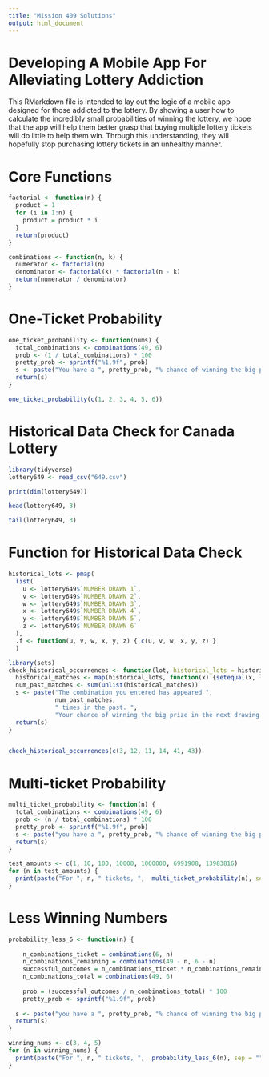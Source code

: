 ```yaml
---
title: "Mission 409 Solutions"
output: html_document
---
```


# Developing A Mobile App For Alleviating Lottery Addiction

This RMarkdown file is intended to lay out the logic of a mobile app designed for those addicted to the lottery. By showing a user how to calculate the incredibly small probabilities of winning the lottery, we hope that the app will help them better grasp that buying multiple lottery tickets will do little to help them win. Through this understanding, they will hopefully stop purchasing lottery tickets in an unhealthy manner.

# Core Functions

```r
factorial <- function(n) {
  product = 1
  for (i in 1:n) {
    product = product * i
  }
  return(product)
}

combinations <- function(n, k) {
  numerator <- factorial(n)
  denominator <- factorial(k) * factorial(n - k)
  return(numerator / denominator)
}
```

# One-Ticket Probability

```r
one_ticket_probability <- function(nums) {
  total_combinations <- combinations(49, 6)
  prob <- (1 / total_combinations) * 100
  pretty_prob <- sprintf("%1.9f", prob)
  s <- paste("You have a ", pretty_prob, "% chance of winning the big prize.", sep = "")
  return(s)
}

one_ticket_probability(c(1, 2, 3, 4, 5, 6))
```

# Historical Data Check for Canada Lottery

```r
library(tidyverse)
lottery649 <- read_csv("649.csv")

print(dim(lottery649))
```

```r
head(lottery649, 3)
```

```r
tail(lottery649, 3)
```

# Function for Historical Data Check

```r
historical_lots <- pmap(
  list(
    u <- lottery649$`NUMBER DRAWN 1`,
    v <- lottery649$`NUMBER DRAWN 2`,
    w <- lottery649$`NUMBER DRAWN 3`,
    x <- lottery649$`NUMBER DRAWN 4`,
    y <- lottery649$`NUMBER DRAWN 5`,
    z <- lottery649$`NUMBER DRAWN 6`
  ), 
  .f <- function(u, v, w, x, y, z) { c(u, v, w, x, y, z) }
  )
```

```r
library(sets)
check_historical_occurrences <- function(lot, historical_lots = historical_lots) {
  historical_matches <- map(historical_lots, function(x) {setequal(x, lot)})
  num_past_matches <- sum(unlist(historical_matches))
  s <- paste("The combination you entered has appeared ", 
             num_past_matches, 
             " times in the past. ",
             "Your chance of winning the big prize in the next drawing using this combination is 0.0000072%", sep = "")
  return(s)
}


check_historical_occurrences(c(3, 12, 11, 14, 41, 43))
```

# Multi-ticket Probability

```r
multi_ticket_probability <- function(n) {
  total_combinations <- combinations(49, 6)
  prob <- (n / total_combinations) * 100
  pretty_prob <- sprintf("%1.9f", prob)
  s <- paste("you have a ", pretty_prob, "% chance of winning the big prize.", sep = "")
  return(s)
}
```

```r
test_amounts <- c(1, 10, 100, 10000, 1000000, 6991908, 13983816)
for (n in test_amounts) {
  print(paste("For ", n, " tickets, ",  multi_ticket_probability(n), sep = ""))
}
```

# Less Winning Numbers

```r
probability_less_6 <- function(n) {
  
    n_combinations_ticket = combinations(6, n)
    n_combinations_remaining = combinations(49 - n, 6 - n)
    successful_outcomes = n_combinations_ticket * n_combinations_remaining
    n_combinations_total = combinations(49, 6)
    
    prob = (successful_outcomes / n_combinations_total) * 100
    pretty_prob <- sprintf("%1.9f", prob)
  
  s <- paste("you have a ", pretty_prob, "% chance of winning the big prize.", sep = "")
  return(s)
}
```

```r
winning_nums <- c(3, 4, 5)
for (n in winning_nums) {
  print(paste("For ", n, " tickets, ",  probability_less_6(n), sep = ""))
}
```

